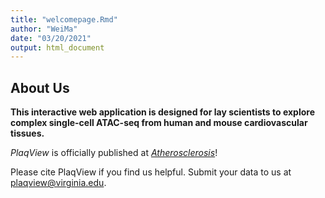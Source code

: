 ```yaml
---
title: "welcomepage.Rmd"
author: "WeiMa"
date: "03/20/2021"
output: html_document
---
```


## About Us

**This interactive web application is designed for lay scientists to explore complex single-cell ATAC-seq from human and mouse cardiovascular tissues.**

*PlaqView* is officially published at [*Atherosclerosis*](https://doi.org/10.1016/j.atherosclerosis.2021.11.025)!

Please cite PlaqView if you find us helpful. Submit your data to us at [plaqview@virginia.edu](mailto:plaqview@virginia.edu).
